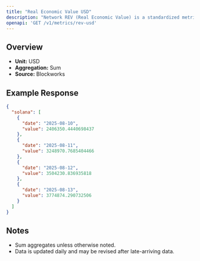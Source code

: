 ```yaml
---
title: "Real Economic Value USD"
description: "Network REV (Real Economic Value) is a standardized metric that tracks blockchain value accrual generated by user activity. REV consists of both in-protocol transaction fees and out-of-protocol tips that users pay for transaction execution, so it measures the monetary demand to transact onchain."
openapi: 'GET /v1/metrics/rev-usd'
---
```


## Overview

- **Unit:** USD
- **Aggregation:** Sum
- **Source:** Blockworks

## Example Response

```json
{
  "solana": [
    {
      "date": "2025-08-10",
      "value": 2406350.4440698437
    },
    {
      "date": "2025-08-11",
      "value": 3248970.7685404466
    },
    {
      "date": "2025-08-12",
      "value": 3504230.836935818
    },
    {
      "date": "2025-08-13",
      "value": 3774874.290732506
    }
  ]
}
```

## Notes
- Sum aggregates unless otherwise noted.
- Data is updated daily and may be revised after late-arriving data.
